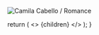 <Column colMd={4} colLg={4} noGutterMdLeft>
<ArticleCard
  title="Camila Cabello / Romancen"
  href="http://planetky.com/camilacabello2.htm"
  actionIcon="arrowRight"
>

![Camila Cabello / Romance](http://planetky.com/gif/camilacabello2L.jpg)

</ArticleCard>
</Column>

<!-- This default export overrides the default layout ensuring -->
<!--  that the FAQ component isn't wrapped by other elements -->
  return (
    <>
      {children}
    </>
  );
}